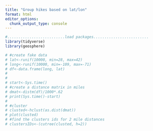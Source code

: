 ```yaml
---
title: "Group hikes based on lat/lon"
format: html
editor_options: 
  chunk_output_type: console
---
```


```r
#..........................load packages.........................
library(tidyverse)
library(geosphere)
```


```r
# #create fake data
# lat<-runif(10000, min=28, max=42)
# long<-runif(10000, min=-109, max=-71)
# df<-data.frame(long, lat)
# 
# 
# start<-Sys.time()
# #create a distance matrix in miles
# dmat<-distm(df)/1000*.62
# print(Sys.time()-start)
# 
# #cluster
# clusted<-hclust(as.dist(dmat))
# plot(clusted)
# #find the clusters ids for 2 mile distances
# clustersIDs<-(cutree(clusted, h=2))

```


